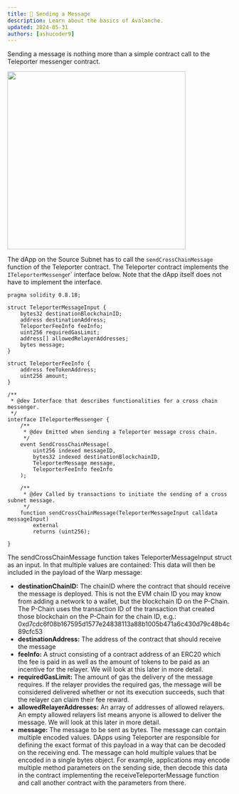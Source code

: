 ```yaml
---
title: 📕 Sending a Message
description: Learn about the basics of Avalanche.
updated: 2024-05-31
authors: [ashucoder9]
---
```


Sending a message is nothing more than a simple contract call to the Teleporter messenger contract.

<img src="/academy/course-images/teleporter/teleporter-source.png" width="400" class="mx-auto"/>

The dApp on the Source Subnet has to call the `sendCrossChainMessage` function of the Teleporter contract. The Teleporter contract implements the `ITeleporterMessenge`r` interface below. Note that the dApp itself does not have to implement the interface.

```solidity title="/lib/teleporter/contracts/src/Teleporter/ITeleporterMessenger.sol"
pragma solidity 0.8.18;

struct TeleporterMessageInput {
    bytes32 destinationBlockchainID;
    address destinationAddress;
    TeleporterFeeInfo feeInfo;
    uint256 requiredGasLimit;
    address[] allowedRelayerAddresses;
    bytes message;
}

struct TeleporterFeeInfo {
    address feeTokenAddress;
    uint256 amount;
}

/**
 * @dev Interface that describes functionalities for a cross chain messenger.
 */
interface ITeleporterMessenger {
    /**
     * @dev Emitted when sending a Teleporter message cross chain.
     */
 	event SendCrossChainMessage(
        uint256 indexed messageID,
        bytes32 indexed destinationBlockchainID,
        TeleporterMessage message,
        TeleporterFeeInfo feeInfo
    );

    /**
     * @dev Called by transactions to initiate the sending of a cross subnet message.
     */
	function sendCrossChainMessage(TeleporterMessageInput calldata messageInput)
        external
        returns (uint256);

}
```

The sendCrossChainMessage function takes TeleporterMessageInput struct as an input. In that multiple values are contained: This data will then be included in the payload of the Warp message:

- **destinationChainID:** The chainID where the contract that should receive the message is deployed. This is not the EVM chain ID you may know from adding a network to a wallet, but the blockchain ID on the P-Chain. The P-Chain uses the transaction ID of the transaction that created those blockchain on the P-Chain for the chain ID, e.g.: 0xd7cdc6f08b167595d1577e24838113a88b1005b471a6c430d79c48b4c89cfc53
- **destinationAddress:** The address of the contract that should receive the message
- **feeInfo:** A struct consisting of a contract address of an ERC20 which the fee is paid in as well as the amount of tokens to be paid as an incentive for the relayer. We will look at this later in more detail.
- **requiredGasLimit:** The amount of gas the delivery of the message requires. If the relayer provides the required gas, the message will be considered delivered whether or not its execution succeeds, such that the relayer can claim their fee reward.
- **allowedRelayerAddresses:** An array of addresses of allowed relayers. An empty allowed relayers list means anyone is allowed to deliver the message. We will look at this later in more detail.
- **message:** The message to be sent as bytes. The message can contain multiple encoded values. DApps using Teleporter are responsible for defining the exact format of this payload in a way that can be decoded on the receiving end. The message can hold multiple values that be encoded in a single bytes object. For example, applications may encode multiple method parameters on the sending side, then decode this data in the contract implementing the receiveTeleporterMessage function and call another contract with the parameters from there.


